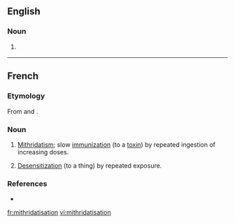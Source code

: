 ==English==

===Noun===
{{en-noun|-}}

# {{context|rare}} {{alternative spelling of|mithridatization}}

----
==French==

===Etymology===
From {{term|mithridatiser}} and {{term|-ation|lang=fr}}.

===Noun===
{{fr-noun|f}}

# [[mithridatism|Mithridatism]]; slow [[immunization]] (to a [[toxin]]) by repeated ingestion of increasing doses.
# {{context|figuratively|literary|lang=fr}} [[desensitization|Desensitization]] (to a thing) by repeated exposure.

===References===
* {{R:TLFi}}

[[fr:mithridatisation]]
[[vi:mithridatisation]]